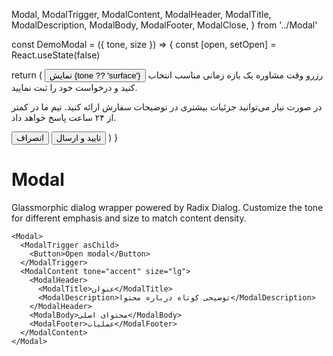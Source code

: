 
  Modal,
  ModalTrigger,
  ModalContent,
  ModalHeader,
  ModalTitle,
  ModalDescription,
  ModalBody,
  ModalFooter,
  ModalClose,
} from '../Modal'

const DemoModal = ({ tone, size }) => {
  const [open, setOpen] = React.useState(false)

  return (
    <Modal open={open} onOpenChange={setOpen}>
      <ModalTrigger asChild>
        <Button variant="secondary">نمایش {tone ?? 'surface'}</Button>
      </ModalTrigger>
      <ModalContent tone={tone} size={size}>
        <ModalClose />
        <ModalHeader>
          <ModalTitle>رزرو وقت مشاوره</ModalTitle>
          <ModalDescription>یک بازه زمانی مناسب انتخاب کنید و درخواست خود را ثبت نمایید.</ModalDescription>
        </ModalHeader>
        <ModalBody>
          <p>در صورت نیاز می‌توانید جزئیات بیشتری در توضیحات سفارش ارائه کنید. تیم ما در کمتر از ۲۴ ساعت پاسخ خواهد داد.</p>
        </ModalBody>
        <ModalFooter>
          <ModalClose asChild icon={false}>
            <Button variant="ghost">انصراف</Button>
          </ModalClose>
          <Button>تایید و ارسال</Button>
        </ModalFooter>
      </ModalContent>
    </Modal>
  )
}

# Modal

Glassmorphic dialog wrapper powered by Radix Dialog. Customize the tone for different emphasis and size to match content density.

```tsx
<Modal>
  <ModalTrigger asChild>
    <Button>Open modal</Button>
  </ModalTrigger>
  <ModalContent tone="accent" size="lg">
    <ModalHeader>
      <ModalTitle>عنوان</ModalTitle>
      <ModalDescription>توضیحی کوتاه درباره محتوا</ModalDescription>
    </ModalHeader>
    <ModalBody>محتوای اصلی</ModalBody>
    <ModalFooter>عملیات</ModalFooter>
  </ModalContent>
</Modal>
```

<div style={{ display: 'flex', flexWrap: 'wrap', gap: '1rem' }}>
  <DemoModal tone="surface" size="md" />
  <DemoModal tone="muted" size="sm" />
  <DemoModal tone="accent" size="lg" />
</div>
